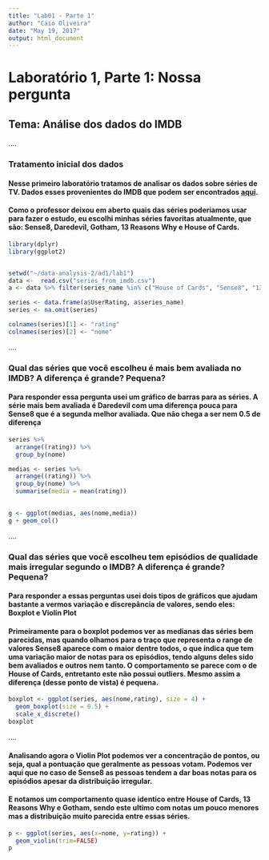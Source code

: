 ```yaml
---
title: "Lab01 - Parte 1"
author: "Caio Oliveira"
date: "May 19, 2017"
output: html_document
---
```



<h1>Laboratório 1, Parte 1: Nossa pergunta</h1>
<h2>Tema: Análise dos dados do IMDB</h2>
....

<h3>Tratamento inicial dos dados</h3>
<h4>Nesse primeiro laboratório tratamos de analisar os dados sobre séries de TV. Dados esses provenientes do IMDB que podem ser encontrados [aqui](https://raw.githubusercontent.com/nazareno/imdb-series/master/data/series_from_imdb.csv).</h4>
<h4>Como o professor deixou em aberto quais das séries poderiamos usar para fazer o estudo, eu escolhi minhas séries favoritas atualmente, que são: Sense8, Daredevil, Gotham, 13 Reasons Why e House of Cards.</h4>
```r
library(dplyr)
library(ggplot2)


setwd("~/data-analysis-2/ad1/lab1")
data <-  read.csv("series_from_imdb.csv")
a <- data %>% filter(series_name %in% c("House of Cards", "Sense8", "13 Reasons Why", "Daredevil", "Gotham")) 

series <- data.frame(a$UserRating, a$series_name)
series <- na.omit(series)

colnames(series)[1] <- "rating"
colnames(series)[2] <- "nome"
```
....

<h3>Qual das séries que você escolheu é mais bem avaliada no IMDB? A diferença é grande? Pequena? </h3>
<h4>Para responder essa pergunta usei um gráfico de barras para as séries. A série mais bem avaliada é Daredevil com uma diferença pouca para Sense8 que é a segunda melhor avaliada. Que não chega a ser nem 0.5 de diferença</h4>
```r
series %>%
  arrange((rating)) %>%
  group_by(nome)

medias <- series %>%
  arrange((rating)) %>%
  group_by(nome) %>%
  summarise(media = mean(rating))
  

g <- ggplot(medias, aes(nome,media))
g + geom_col() 

```
....

<h3>Qual das séries que você escolheu tem episódios de qualidade mais irregular segundo o IMDB? A diferença é grande? Pequena?</h3>
<h4>Para responder a essas perguntas usei dois tipos de gráficos que ajudam bastante a vermos variação e discrepância de valores, sendo eles: Boxplot e Violin Plot</h4>
<h4>Primeiramente para o boxplot podemos ver as medianas das séries bem parecidas, mas quando olhamos para o traço que representa o range de valores Sense8 aparece com o maior dentre todos, o que indica que tem uma variação maior de notas para os episódios, tendo alguns deles sido bem avaliados e outros nem tanto. O comportamento se parece com o de House of Cards, entretanto este não possui outliers. Mesmo assim a diferença (desse ponto de vista) é pequena.</h4>

```r
boxplot <- ggplot(series, aes(nome,rating), size = 4) +
  geom_boxplot(size = 0.5) +
  scale_x_discrete()
boxplot
```
....

<h4>Analisando agora o Violin Plot podemos ver a concentração de pontos, ou seja, qual a pontuação que <b>geralmente</b> as pessoas votam. Podemos ver aqui que no caso de Sense8 as pessoas tendem a dar boas notas para os episódios apesar da distribuição irregular.</h4>
<h4>E notamos um comportamento quase identico entre House of Cards, 13 Reasons Why e Gotham, sendo este ultimo com notas um pouco menores mas a distribuição muito parecida entre essas séries.</h4>


```r

p <- ggplot(series, aes(x=nome, y=rating)) + 
  geom_violin(trim=FALSE)
p

```


